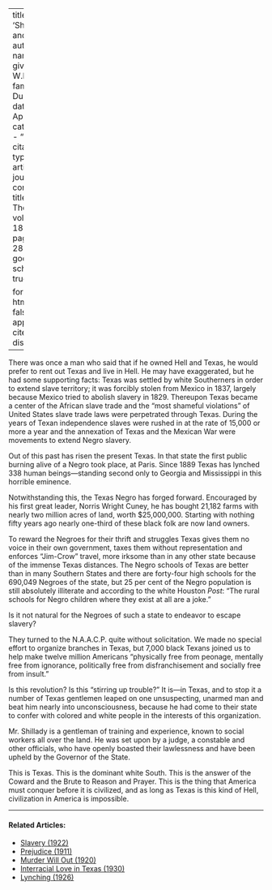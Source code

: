 
---
title: 'Shillady and Texas'
author:
  - name:
      given: W.E.B.
      family: Du Bois
date: Apr. 1919
categories: 
  - ""
citation: 
  type: article-journal
  container-title: The Crisis
  volume: 18
  issue: 6
  page: 283-284
google-scholar: true

format:
  html:
    toc: false
    appendix-cite-as: display
---


There was once a man who said that if he owned Hell and Texas, he would prefer to rent out Texas and live in Hell. He may have exaggerated, but he had some supporting facts: Texas was settled by white Southerners in order to extend slave territory; it was forcibly stolen from Mexico in 1837, largely because Mexico tried to abolish slavery in 1829. Thereupon Texas became a center of the African slave trade and the "most shameful violations" of United States slave trade laws were perpetrated through Texas. During the years of Texan independence slaves were rushed in at the rate of 15,000 or more a year and the annexation of Texas and the Mexican War were movements to extend Negro slavery.

Out of this past has risen the present Texas. In that state the first public burning alive of a Negro took place, at Paris. Since 1889 Texas has lynched 338 human beings---standing second only to Georgia and Mississippi in this horrible eminence.

Notwithstanding this, the Texas Negro has forged forward. Encouraged by his first great leader, Norris Wright Cuney, he has bought 21,182 farms with nearly two million acres of land, worth $25,000,000. Starting with nothing fifty years ago nearly one-third of these black folk are now land owners.

To reward the Negroes for their thrift and struggles Texas gives them no voice in their own government, taxes them without representation and enforces "Jim-Crow" travel, more irksome than in any other state because of the immense Texas distances. The Negro schools of Texas are better than in many Southern States and there are forty-four high schools for the 690,049 Negroes of the state, but 25 per cent of the Negro population is still absolutely illiterate and according to the white Houston *Post*: "The rural schools for Negro children where they exist at all are a joke."

Is it not natural for the Negroes of such a state to endeavor to escape slavery?

 They turned to the N.A.A.C.P. quite without solicitation. We made no special effort to organize branches in Texas, but 7,000 black Texans joined us to help make twelve million Americans "physically free from peonage, mentally free from ignorance, politically free from disfranchisement and socially free from insult."

Is this revolution? Is this "stirring up trouble?" It is---in Texas, and to stop it a number of Texas gentlemen leaped on one unsuspecting, unarmed man and beat him nearly into unconsciousness, because he had come to their state to confer with colored and white people in the interests of this organization.

Mr. Shillady is a gentleman of training and experience, known to social workers all over the land. He was set upon by a judge, a constable and other officials, who have openly boasted their lawlessness and have been upheld by the Governor of the State.

This is Texas. This is the dominant white South. This is the answer of the Coward and the Brute to Reason and Prayer. This is the thing that America must conquer before it is civilized, and as long as Texas is this kind of Hell, civilization in America is impossible.

<!-- Similar articles start here -->

<hr>
#### Related Articles:

* [Slavery (1922)](/Volumes/24/01/slavery.html)
* [Prejudice (1911)](/Volumes/02/01/prejudice.html)
* [Murder Will Out (1920)](/Volumes/20/05/murder_will_out.html)
* [Interracial Love in Texas (1930)](/Volumes/37/02/interracial_love_in_texas.html)
* [Lynching (1926)](/Volumes/32/01/lynching.html)

<!-- Similar articles end here -->